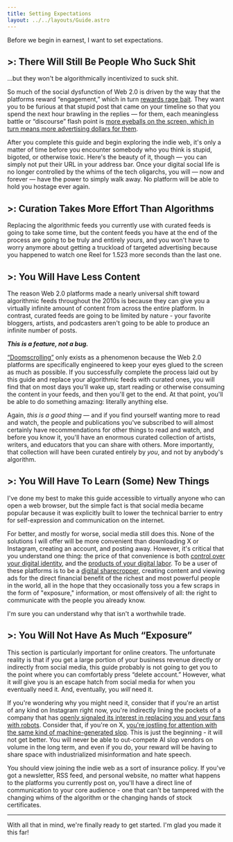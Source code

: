 ```yaml
---
title: Setting Expectations
layout: ../../layouts/Guide.astro
---
```


Before we begin in earnest, I want to set expectations.

## >: There Will Still Be People Who Suck Shit
…but they won't be algorithmically incentivized to suck shit.

So much of the social dysfunction of Web 2.0 is driven by the way that the platforms reward “engagement,” which in turn [rewards rage bait](https://www.bbc.com/news/articles/c4gp555xy5ro). They want you to be furious at that stupid post that came on your timeline so that you spend the next hour brawling in the replies — for them, each meaningless battle or “discourse” flash point is [more eyeballs on the screen, which in turn means more advertising dollars for them](https://www.npr.org/2022/09/06/1121343898/social-media-can-inflame-your-emotions-and-its-a-byproduct-of-its-design).

After you complete this guide and begin exploring the indie web, it's only a matter of time before you encounter somebody who you think is stupid, bigoted, or otherwise toxic. Here's the beauty of it, though — you can simply not put their URL in your address bar. Once your digital social life is no longer controlled by the whims of the tech oligarchs, you will — now and forever — have the power to simply walk away. No platform will be able to hold you hostage ever again.  

## >: Curation Takes More Effort Than Algorithms

Replacing the <Buzzword definition="Content feeds generated by machine learning algorithms (e.g. TikTok's For You page, X's Home Feed, etc.) instead of manual curation.">algorithmic feeds</Buzzword> you currently use with <Buzzword definition="Content feeds created by manually and intentionally subscribing to different people, publications, and websites.">curated feeds</Buzzword> is going to take some time, but the content feeds you have at the end of the process are going to be truly and entirely *yours*, and you won't have to worry anymore about getting a truckload of targeted advertising because you happened to watch one Reel for 1.523 more seconds than the last one.

## >: You Will Have Less Content

The reason Web 2.0 platforms made a nearly universal shift toward algorithmic feeds throughout the 2010s is because they can give you a virtually infinite amount of content from across the entire platform. In contrast, curated feeds are going to be limited by nature - your favorite bloggers, artists, and podcasters aren't going to be able to produce an infinite number of posts.

***This is a feature, not a bug.***

[“Doomscrolling”](https://en.wikipedia.org/wiki/Doomscrolling) only exists as a phenomenon because the Web 2.0 platforms are specifically engineered to keep your eyes glued to the screen as much as possible. If you successfully complete the process laid out by this guide and replace your algorithmic feeds with curated ones, you will find that on most days you'll wake up, start reading or otherwise consuming the content in your feeds, and then you'll get to the end. At that point, you'll be able to do something amazing: literally anything else.

Again, *this is a good thing* — and if you find yourself wanting more to read and watch, the people and publications you've subscribed to will almost certainly have recommendations for other things to read and watch, and before you know it, you'll have an enormous curated collection of artists, writers, and educators that you can share with others. More importantly, that collection will have been curated entirely by *you*, and not by anybody's algorithm.

## >: You Will Have To Learn (Some) New Things

I've done my best to make this guide accessible to virtually anyone who can open a <Buzzword definition="The program you're using to look at this website - programs like Firefox, Chrome, Edge, or Safari.">web browser</Buzzword>, but the simple fact is that social media became popular because it was explicitly built to lower the technical barrier to entry for self-expression and communication on the internet.

For better, and mostly for worse, social media still does this. None of the solutions I will offer will be more convenient than downloading X or Instagram, creating an account, and posting away. However, it's critical that you understand one thing: the price of that convenience is both [control over your digital identity](https://www.forbes.com/sites/kalevleetaru/2018/12/15/what-does-it-mean-for-social-media-platforms-to-sell-our-data/), and the [products of your digital labor](https://www.404media.co/xs-objection-to-the-onion-buying-infowars-is-a-reminder-you-do-not-own-your-social-media-accounts/). To be a user of these platforms is to be a [digital sharecropper](https://www.roughtype.com/?p=634), creating content and viewing ads for the direct financial benefit of the richest and most powerful people in the world, all in the hope that they occasionally toss you a few scraps in the form of "exposure," information, or most offensively of all: the right to communicate with the people you already know.

I'm sure you can understand why that isn't a worthwhile trade.

## >: You Will Not Have As Much “Exposure”
This section is particularly important for online creators. The unfortunate reality is that if you get a large portion of your business revenue directly or indirectly from social media, this guide probably is not going to get you to the point where you can comfortably press “delete account.” However, what it *will* give you is an escape hatch from social media for when you eventually need it. And, eventually, you *will* need it.

If you're wondering why you might need it, consider that if you're an artist of any kind on Instagram right now, you're indirectly lining the pockets of a company that has [openly signaled its interest in replacing you and your fans with robots](https://www.404media.co/metas-ai-profiles-are-indistinguishable-from-terrible-spam-that-took-over-facebook/). Consider that, if you're on X, [you're jostling for attention with the same kind of machine-generated slop](https://www.404media.co/ai-slop-is-a-brute-force-attack-on-the-algorithms-that-control-reality/). This is just the beginning - it will not get better. You will never be able to out-compete AI slop vendors on volume in the long term, and even if you do, your reward will be having to share space with industrialized misinformation and hate speech. 

You should view joining the indie web as a sort of insurance policy. If you've got a newsletter, RSS feed, and personal website, no matter what happens to the platforms you currently post on, you'll have a direct line of communication to your core audience - one that can't be tampered with the changing whims of the algorithm or the changing hands of stock certificates.

---

With all that in mind, we're finally ready to get started. I'm glad you made it this far!

<GuidePrevNext />